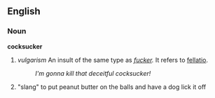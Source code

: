 ==English==
===Noun===
'''cocksucker'''
#''vulgarism'' An insult of the same type as ''[[fucker]].'' It refers to [[fellatio]].
#:''I'm gonna kill that deceitful cocksucker!''
# "slang" to put peanut butter on the balls and have a dog lick it off